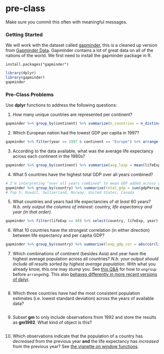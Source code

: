 # pre-class


Make sure you commit this often with meaningful messages. 


### Getting Started


We will work with the dataset called [gapminder](https://github.com/jennybc/gapminder), this is a cleaned up version from [Gapminder Data](http://www.gapminder.org/data/). Gapminder contains a lot of great data on all of the nations of the world. We first need to install the gapminder package in R. 

```
install.packages("gapminder")
```



``` r
library(dplyr)
library(gapminder)
gapminder
```



### Pre-Class Problems

Use **dplyr** functions to address the following questions:

1. How many unique countries are represented per continent?

```r
gapminder %>% group_by(continent) %>% summarize(n_countries = n_distinct(country))
```

2. Which European nation had the lowest GDP per capita in 1997? 

```r
gapminder %>% filter(year == 1997 & continent == "Europe") %>% arrange(gdpPercap) # Albania
```

3. According to the data available, what was the average life expectancy across each continent in the 1980s?

```r
gapminder %>% group_by(continent) %>% summarise(avg_lexp = mean(lifeExp))
```

4. What 5 countries have the highest total GDP over all years combined?

```r
# I'm interpreting "over all years combined" to mean GDP added across years
gapminder %>% group_by(country) %>% summarise(total_gdp = sum(gdpPercap)) %>% arrange(desc(total_gdp))
# Top 5: Kuwait, Switzerland, Norway, United States, Canada

```

5. What countries and years had life expectancies of _at least_ 80 years? _N.b. only output the columns of interest: country, life expectancy and year (in that order)._

```r
gapminder %>% filter(lifeExp >= 80) %>% select(country, lifeExp, year)
```

6. What 10 countries have the strongest correlation (in either direction) between life expectancy and per capita GDP?

```r
gapminder %>% group_by(country) %>% summarise(lexp_gdp_cor = abs(cor(lifeExp, gdpPercap))) %>% arrange(desc(lexp_gdp_cor))
```

7. Which combinations of continent (besides Asia) and year have the highest average population across all countries? _N.b. your output should include all results sorted by highest average population_. With what you already know, this one may stump you. See [this Q&A](http://stackoverflow.com/q/27207963/654296) for how to `ungroup` before `arrange`ing. This also [behaves differently in more recent versions of dplyr](https://github.com/hadley/dplyr/releases/tag/v0.5.0).

```r

```

8. Which three countries have had the most consistent population estimates (i.e. lowest standard deviation) across the years of available data? 

```r

```


9. Subset **gm** to only include observations from 1992 and store the results as **gm1992**. What kind of object is this?

```r

```


10. Which observations indicate that the population of a country has *decreased* from the previous year **and** the life expectancy has *increased* from the previous year? See [the vignette on window functions](https://cran.r-project.org/web/packages/dplyr/vignettes/window-functions.html).

```r

```

